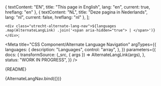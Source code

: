 <!--
@license EUPL-1.2
Copyright (c) 2021 Gemeente Utrecht
Copyright (c) 2021 Robbert Broersma
-->




  { textContent: "EN", title: "This page in English", lang: "en", current: true, hreflang: "en" },
  { textContent: "NL", title: "Deze pagina in Nederlands", lang: "nl", current: false, hreflang: "nl" },
];

  `<div class="utrecht-alternate-lang-nav">${languages
    .map(AlternateLangLink)
    .join('<span aria-hidden="true"> | </span>')}</div>`;

<Meta
  title="CSS Component/Alternate Language Navigation"
  argTypes={{
    languages: {
      description: "Languages",
      control: "array",
    },
  }}
  parameters={{
    docs: {
      transformSource: (_src, { args }) => AlternateLangLink(args),
    },
    status: "WORK IN PROGRESS",
  }}
/>

<Description>{README}</Description>

<Canvas>
  <Story
    name="Alternative Languages Navigation"
    args={{
      languages: exampleAlternateLanguages,
    }}
  >
    {AlternateLangNav.bind({})}
  </Story>
</Canvas>

<ArgsTable story="Alternative Languages Navigation" />
